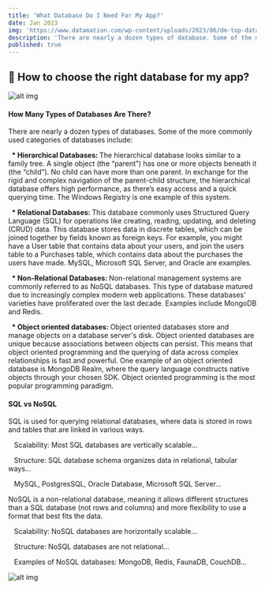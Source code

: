 ```yaml
---
title: 'What Database Do I Need For My App?'
date: Jan 2023
img: 'https://www.datamation.com/wp-content/uploads/2023/06/dm-top-database-challenges-696x457.png'
description: 'There are nearly a dozen types of database. Some of the more... '
published: true
---
```


## 🧩 How to choose the right database for my app?

![alt img](https://www.datamation.com/wp-content/uploads/2023/06/dm-top-database-challenges-696x457.png)

#### How Many Types of Databases Are There?

There are nearly a dozen types of databases. Some of the more commonly used categories of databases include: 

&nbsp;<strong> * Hierarchical Databases: </strong> The hierarchical database looks similar to a family tree. A single object (the “parent”) has one or more objects beneath it (the “child”). No child can have more than one parent. In exchange for the rigid and complex navigation of the parent-child structure, the hierarchical database offers high performance, as there’s easy access and a quick querying time. The Windows Registry is one example of this system.

&nbsp;<strong> * Relational Databases: </strong> This database commonly uses Structured Query Language (SQL) for operations like creating, reading, updating, and deleting (CRUD) data. This database stores data in discrete tables, which can be joined together by fields known as foreign keys. For example,  you might have a User table that contains data about your users, and join the users table to a Purchases table, which contains  data about the purchases the users have made. MySQL, Microsoft SQL Server, and Oracle are examples.


&nbsp;<strong> * Non-Relational Databases: </strong> Non-relational management systems are commonly referred to as NoSQL databases. This type of database matured due to increasingly complex modern web applications. These databases' varieties have proliferated over the last decade. Examples include MongoDB and Redis.

&nbsp;<strong> * Object oriented databases: </strong> Object oriented databases store and manage objects on a database server's disk. Object oriented databases are unique because associations between objects can persist. This means that object oriented programming and the querying of data across complex relationships is fast and powerful. One example of an object oriented database is MongoDB Realm, where the query language constructs native objects through your chosen SDK. Object oriented programming is the most popular programming paradigm.

#### SQL vs NoSQL

SQL is used for querying relational databases, where data is stored in rows and tables that are linked in various ways.

&nbsp;&nbsp; Scalability: Most SQL databases are vertically scalable...

&nbsp;&nbsp; Structure: SQL database schema organizes data in relational, tabular ways...

&nbsp;&nbsp; MySQL, PostgresSQL, Oracle Database, Microsoft SQL Server...

NoSQL is a non-relational database, meaning it allows different structures than a SQL database (not rows and columns) and more flexibility to use a format that best fits the data.

&nbsp;&nbsp; Scalability: NoSQL databases are horizontally scalable...

&nbsp;&nbsp; Structure: NoSQL databases are not relational...

&nbsp;&nbsp; Examples of NoSQL databases: MongoDB, Redis, FaunaDB, CouchDB…

![alt img](https://repository-images.githubusercontent.com/219199679/56e7f380-cd33-11eb-90b2-658e8d102a95)